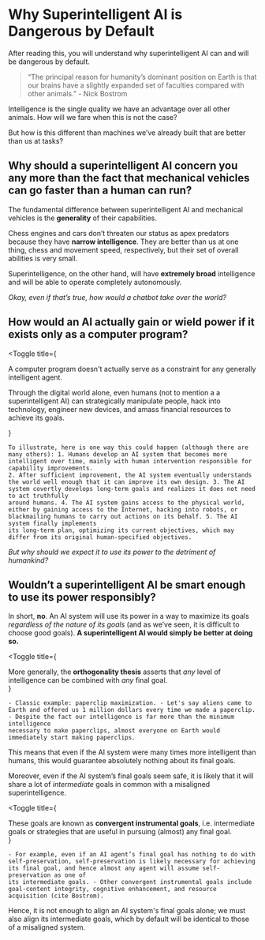 
# Why Superintelligent AI is Dangerous by Default

<Promise>After reading this, you will understand why superintelligent AI can and will be dangerous by default.</Promise>

> “The principal reason for humanity’s dominant position on Earth is that our brains have a slightly expanded set of faculties compared with other animals.” - Nick Bostrom

Intelligence is the single quality we have an advantage over all other animals. How will we fare when this is not the case?

But how is this different than machines we’ve already built that are better than us at tasks?

## Why should a superintelligent AI concern you any more than the fact that mechanical vehicles can go faster than a human can run?

The fundamental difference between superintelligent AI and mechanical vehicles is the **generality** of their capabilities.

Chess engines and cars don’t threaten our status as apex predators because they have **narrow intelligence**. They are better than us at one thing, chess and movement speed, respectively, but their set of overall abilities is very small.

Superintelligence, on the other hand, will have **extremely broad** intelligence and will be able to operate completely autonomously.

_Okay, even if that’s true, how would a chatbot take over the world?_

## How would an AI actually gain or wield power if it exists only as a computer program?

<Toggle
    title={
        <div>
            <p>A computer program doesn't actually serve as a constraint for any generally intelligent agent.</p>
            <p className='mt-3'>
                Through the digital world alone, even humans (not to mention a a superintelligent AI) can strategically manipulate people, hack into technology, engineer new devices, and amass financial resources to achieve its
                goals.
            </p>
        </div>
    }
>
    To illustrate, here is one way this could happen (although there are many others): 1. Humans develop an AI system that becomes more intelligent over time, mainly with human intervention responsible for capability improvements.
    2. After sufficient improvement, the AI system eventually understands the world well enough that it can improve its own design. 3. The AI system covertly develops long-term goals and realizes it does not need to act truthfully
    around humans. 4. The AI system gains access to the physical world, either by gaining access to the Internet, hacking into robots, or blackmailing humans to carry out actions on its behalf. 5. The AI system finally implements
    its long-term plan, optimizing its current objectives, which may differ from its original human-specified objectives.
</Toggle>

_But why should we expect it to use its power to the detriment of humankind?_

## Wouldn’t a superintelligent AI be smart enough to use its power responsibly?

In short, **no**. An AI system will use its power in a way to maximize its goals _regardless of the nature of its goals_ (and as we’ve seen, it is difficult to choose good goals). <b className="highlight">A superintelligent AI would simply be better at doing so.</b>

<Toggle
    title={
        <div>
            More generally, the <b>orthogonality thesis</b> asserts that <i>any</i> level of intelligence can be combined with <i>any</i> final goal.
        </div>
    }
>
    - Classic example: paperclip maximization. - Let's say aliens came to Earth and offered us 1 million dollars every time we made a paperclip. - Despite the fact our intelligence is far more than the minimum intelligence
    necessary to make paperclips, almost everyone on Earth would immediately start making paperclips.
</Toggle>
This means that even if the AI system were many times more intelligent than humans, this would guarantee absolutely nothing about its final goals.

Moreover, even if the AI system’s final goals seem safe, it is likely that it will share a lot of _intermediate_ goals in common with a misaligned superintelligence.

<Toggle
    title={
        <div>
            These goals are known as <b>convergent instrumental goals</b>, i.e. intermediate goals or strategies that are useful in pursuing (almost) any final goal.
        </div>
    }
>
    - For example, even if an AI agent’s final goal has nothing to do with self-preservation, self-preservation is likely necessary for achieving its final goal, and hence almost any agent will assume self-preservation as one of
    its intermediate goals. - Other convergent instrumental goals include goal-content integrity, cognitive enhancement, and resource acquisition (cite Bostrom).
</Toggle>

Hence, it is not enough to align an AI system's final goals alone; we must also align its intermediate goals, which by default will be identical to those of a misaligned system.
